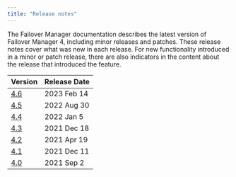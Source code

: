 ```yaml
---
title: "Release notes"
---
```

The Failover Manager documentation describes the latest version of Failover Manager 4,
including minor releases and patches. These release notes
cover what was new in each release. For new functionality introduced
in a minor or patch release, there are also indicators in the content
about the release that introduced the feature.

| Version | Release Date |
| ------- | ------------ |
| [4.6](04_efm_46_rel_notes) | 2023 Feb 14 |
| [4.5](05_efm_45_rel_notes) | 2022 Aug 30 |
| [4.4](06_efm_44_rel_notes) | 2022 Jan 5 |
| [4.3](07_efm_43_rel_notes) | 2021 Dec 18|
| [4.2](08_efm_42_rel_notes) | 2021 Apr 19|
| [4.1](09_efm_41_rel_notes) | 2021 Dec 11 |
| [4.0](10_efm_40_rel_notes) | 2021 Sep 2  |



